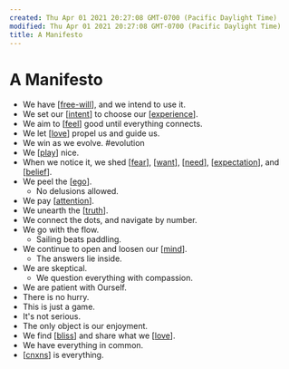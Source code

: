 ```yaml
---
created: Thu Apr 01 2021 20:27:08 GMT-0700 (Pacific Daylight Time)
modified: Thu Apr 01 2021 20:27:08 GMT-0700 (Pacific Daylight Time)
title: A Manifesto
---
```

# A Manifesto
- We have [[free-will]], and we intend to use it.
- We set our [[intent]] to choose our [[experience]].
- We aim to [[feel]] good until everything connects.
- We let [[love]] propel us and guide us.
- We win as we evolve. #evolution
- We [[play]] nice.
- When we notice it, we shed [[fear]], [[want]], [[need]], [[expectation]], and [[belief]].
- We peel the [[ego]].
  - No delusions allowed.
- We pay [[attention]].
- We unearth the [[truth]].
- We connect the dots, and navigate by number.
- We go with the flow.
  - Sailing beats paddling.
- We continue to open and loosen our [[mind]].
  - The answers lie inside.
- We are skeptical.
  - We question everything with compassion.
- We are patient with Ourself.
- There is no hurry.
- This is just a game.
- It's not serious.
- The only object is our enjoyment.
- We find [[bliss]] and share what we [[love]].
- We have everything in common.
- [[cnxns]] is everything.

[//begin]: # "Autogenerated link references for markdown compatibility"
[free-will]: free-will "Free Will"
[intent]: intent "Intent"
[experience]: experience "experience"
[feel]: feel "feel"
[love]: love "Love"
[play]: play "Play"
[fear]: fear "Fear"
[want]: want "want"
[need]: need "Need"
[expectation]: expectation "expectation"
[belief]: belief "belief"
[ego]: ego "Ego"
[attention]: attention "Attention"
[truth]: truth "Truth"
[mind]: mind "Mind"
[bliss]: bliss "Bliss"
[love]: love "Love"
[cnxns]: cnxns "CNXNS"
[//end]: # "Autogenerated link references"
